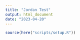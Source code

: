 ```yaml
---
title: "Jordan Test"
output: html_document
date: "2023-04-20"
---
```


```r
source(here("scripts/setup.R"))
```

```r

```


